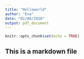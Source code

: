 ```yaml
---
title: "Helloworld"
author: "Eva"
date: "02/08/2020"
output: pdf_document
---
```


```r
knitr::opts_chunk$set(echo = TRUE)
```

## This is a markdown file

